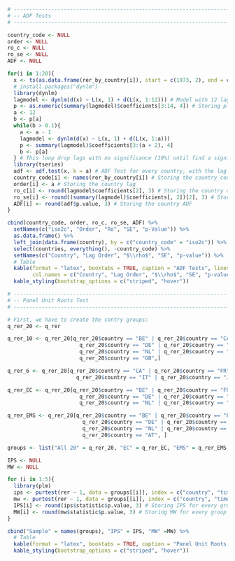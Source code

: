 ```r

# ------------------------------------------------------------------------------------------
# -- ADF Tests
# ------------------------------------------------------------------------------------------  

country_code <- NULL
order <- NULL
ro_c <- NULL
ro_se <- NULL
ADF <- NULL

for(i in 1:20){
  x <- ts(as.data.frame(rer_by_country[i]), start = c(1973, 2), end = c(1997, 4), frequency = 4) # Take every country serie
  # install.packages("dynlm")
  library(dynlm)
  lagmodel <- dynlm(d(x) ~ L(x, 1) + d(L(x, 1:12))) # Model with 12 lags
  p <- as.numeric(summary(lagmodel)$coefficients[3:14, 4]) # Storing p-values to view significance 
  a <- 12
  b <- p[a]
  while(b > 0.1){
    a <- a - 1 
    lagmodel <- dynlm(d(x) ~ L(x, 1) + d(L(x, 1:a)))
    p <- summary(lagmodel)$coefficients[3:(a + 2), 4]
    b <- p[a]
  } # This loop drop lags with no significance (10%) until find a significant lag
  library(tseries)
  adf <- adf.test(x, k = a) # ADF Test for every country, with the lag specified by the loop
  country_code[i] <- names(rer_by_country[i]) # Storing the country code
  order[i] <- a # Storing the country lag
  ro_c[i] <- round(lagmodel$coefficients[2], 3) # Storing the country coefficient
  ro_se[i] <- round((summary(lagmodel)$coefficients[, 2])[2], 3) # Storing the country standar deviation
  ADF[i] <- round(adf$p.value, 3) # Storing the country ADF 
}

cbind(country_code, order, ro_c, ro_se, ADF) %>%
  setNames(c("iso2c", "Order", "Ro", "SE", "p-Value")) %>%
  as.data.frame() %>%
  left_join(data.frame(country), by = c("country_code" = "iso2c")) %>%
  select(countries, everything(), -country_code) %>%
  setNames(c("Country", "Lag Order", "$\\rho$", "SE", "p-value")) %>%
  # Table
  kable(format = "latex", booktabs = TRUE, caption = "ADF Tests", linesep = "", align = c("l", rep("c", 4)),
        col.names = c("Country", "Lag Order", "$\\rho$", "SE", "p-value"), escape = FALSE) %>%
  kable_styling(bootstrap_options = c("striped", "hover")) 
```

```r

# ------------------------------------------------------------------------------------------
# -- Panel Unit Roots Test 
# ------------------------------------------------------------------------------------------  

# First, we have to create the contry groups:
q_rer_20 <- q_rer

q_rer_10 <- q_rer_20[q_rer_20$country == "BE" | q_rer_20$country == "CA" | q_rer_20$country == "FR" | 
                       q_rer_20$country == "DE" | q_rer_20$country == "IT" | q_rer_20$country == "JP" | 
                       q_rer_20$country == "NL" | q_rer_20$country == "SW" | q_rer_20$country == "ST" | 
                       q_rer_20$country == "GB",]

q_rer_6 <- q_rer_20[q_rer_20$country == "CA" | q_rer_20$country == "FR" | q_rer_20$country == "DE" |
                      q_rer_20$country == "IT" | q_rer_20$country == "JP" | q_rer_20$country == "GB",]

q_rer_EC <- q_rer_20[q_rer_20$country == "BE" | q_rer_20$country == "FR" | q_rer_20$country == "GB" |
                       q_rer_20$country == "DE" | q_rer_20$country == "IT" | q_rer_20$country == "IE" | 
                       q_rer_20$country == "NL" | q_rer_20$country == "PT" | q_rer_20$country == "ES",]

q_rer_EMS <- q_rer_20[q_rer_20$country == "BE" | q_rer_20$country == "FR" | q_rer_20$country == "FI" |
                        q_rer_20$country == "DE" | q_rer_20$country == "IT" | q_rer_20$country == "IE" | 
                        q_rer_20$country == "NL" | q_rer_20$country == "PT" | q_rer_20$country == "ES" |
                        q_rer_20$country == "AT", ]  

groups <- list("All 20" = q_rer_20, "EC" = q_rer_EC, "EMS" = q_rer_EMS, "G6" = q_rer_6, "G10" = q_rer_10) # Store all groups in a list

IPS <- NULL
MW <- NULL

for (i in 1:5){
  library(plm)
  ips <- purtest(rer ~ 1, data = groups[[i]], index = c("country", "time"), pmax = 12, exo = "intercept", test = "ips", lags = "AIC") #Pesaran Shin Test
  mw <- purtest(rer ~ 1, data = groups[[i]], index = c("country", "time"), pmax = 12, exo = "intercept", test = "madwu", lags = "AIC") # Maddala Wu Test
  IPS[i] <- round(ips$statistic$p.value, 3) # Storing IPS for every group
  MW[i] <- round(mw$statistic$p.value, 3) # Storing MW for every group
}

cbind("Sample" = names(groups), "IPS" = IPS, "MW" =MW) %>%
  # Table
  kable(format = "latex", booktabs = TRUE, caption = "Panel Unit Roots Tests", linesep = "", align = c("l", rep("c", 2))) %>%
  kable_styling(bootstrap_options = c("striped", "hover"))

```
